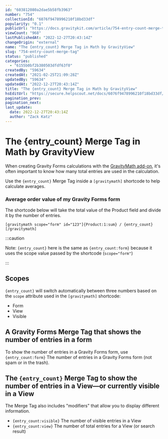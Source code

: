 ```yaml
---
id: "603812080a2dae5b58fb3963"
number: "754"
collectionId: "6076f9478996210f18bd33df"
popularity: "0.1"
publicUrl: "https://docs.gravitykit.com/article/754-entry-count-merge-tag"
viewCount: "968"
lastPublishedAt: "2022-12-27T20:43:14Z"
changeOrigin: "external"
name: "The {entry_count} Merge Tag in Math by GravityView"
slug: "754-entry-count-merge-tag"
status: "published"
categories: 
  - "6155b0bf2b380503dfdf63f0"
createdBy: "59634"
createdAt: "2021-02-25T21:09:28Z"
updatedBy: "59634"
updatedAt: "2022-12-27T20:43:14Z"
title: "The {entry_count} Merge Tag in Math by GravityView"
hsEditUrl: "https://secure.helpscout.net/docs/6076f9478996210f18bd33df/article/603812080a2dae5b58fb3963"
pagination_prev: 
pagination_next: 
last_update:
  date: 2022-12-27T20:43:14Z
  author: "Zack Katz"
---
```


# The {entry_count} Merge Tag in Math by GravityView

When creating Gravity Forms calculations with the [GravityMath add-on](https://www.gravitykit.com/extensions/math), it's often important to know how many total entries are used in the calculation.

Use the `{entry_count}` Merge Tag inside a `[gravitymath]` shortcode to help calculate averages.

### Average order value of my Gravity Forms form

The shortcode below will take the total value of the Product field and divide it by the number of entries.

`[gravitymath scope="form" id="123"]{Product:1:sum} / {entry_count}[/gravitymath]`


:::caution

Note: `{entry_count}` here is the same as `{entry_count:form}` because it uses the scope value passed by the shortcode (`scope="form"`)

:::

 ## Scopes

`{entry_count}` will switch automatically between three numbers based on the `scope` attribute used in the `[gravitymath]` shortcode:

- Form
- View
- Visible

## A Gravity Forms Merge Tag that shows the number of entries in a form

To show the number of entries in a Gravity Forms form, use `{entry_count:form}` The number of entries in a Gravity Forms form (not spam or in the trash).

## The `{entry_count}` Merge Tag to show the number of entries in a View—or currently visible in a View

The Merge Tag also includes "modifiers" that allow you to display different information.

- `{entry_count:visible}` The number of visible entries in a View
- `{entry_count:view}` The number of total entries for a View (or search result)